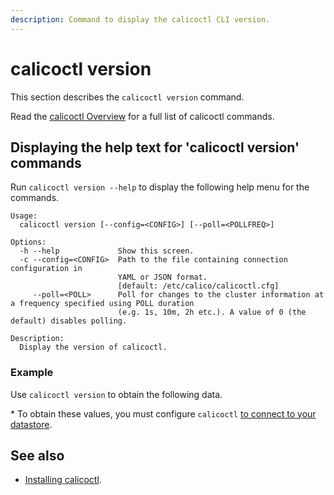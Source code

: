 ```yaml
---
description: Command to display the calicoctl CLI version.
---
```



# calicoctl version


This section describes the `calicoctl version` command.

Read the [calicoctl Overview](overview.mdx)
for a full list of calicoctl commands.

## Displaying the help text for 'calicoctl version' commands

Run `calicoctl version --help` to display the following help menu for the
commands.

```
Usage:
  calicoctl version [--config=<CONFIG>] [--poll=<POLLFREQ>]

Options:
  -h --help             Show this screen.
  -c --config=<CONFIG>  Path to the file containing connection configuration in
                        YAML or JSON format.
                        [default: /etc/calico/calicoctl.cfg]
     --poll=<POLL>      Poll for changes to the cluster information at a frequency specified using POLL duration
                        (e.g. 1s, 10m, 2h etc.). A value of 0 (the default) disables polling.

Description:
  Display the version of calicoctl.
```

### Example

Use `calicoctl version` to obtain the following data.

<CalicoctlVersion />

\* To obtain these values, you must configure `calicoctl`
[to connect to your datastore](../../../operations/clis/calicoctl/configure/overview.mdx).

## See also

- [Installing calicoctl](../../../operations/clis/calicoctl/install.mdx).
